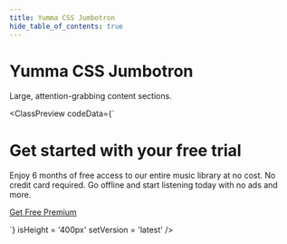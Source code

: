 ```yaml
---
title: Yumma CSS Jumbotron
hide_table_of_contents: true
---
```



# Yumma CSS Jumbotron

Large, attention-grabbing content sections.

<ClassPreview
  codeData={`<div class="bg-d-blue-5">
    <div class="px-1 py-3">
      <div class="ta-c">
        <h1 class="fs-xl fw-700 mb-2 t-white">Get started with your free trial</h1>
        <p class="fs-md mb-2 t-l-gray-6">Enjoy 6 months of free access to our entire music library at no cost. No credit card required. Go offline and start listening today with no ads and more.</p>
        <a href="#" class="btn-white d-ib fw-600 px-2 py-1 rad-8 t-black">Get Free Premium</a>
      </div>
    </div>
  </div>`}
  isHeight = '400px'
  setVersion = 'latest'
/>